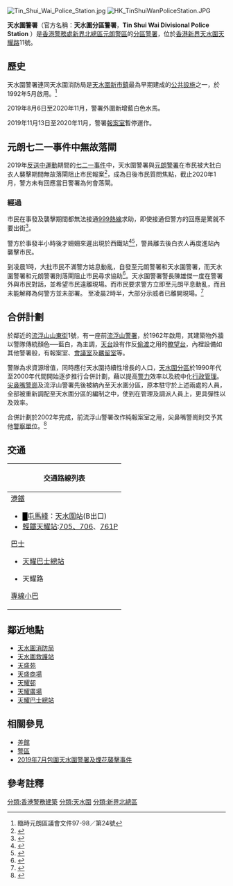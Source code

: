 {{Pathnav|香港警務處|香港警務處架構|警區|frame=1}}
[[File:Tin_Shui_Wai_Police_Station.jpg|thumb]]
[[File:HK_TinShuiWanPoliceStation.JPG|thumb]]

'''天水圍警署'''（官方名稱：'''天水圍分區警署'''，'''Tin Shui Wai Divisional Police Station''' ）是[[香港警務處|香港警務處]][[新界北總區|新界北總區]][[元朗|元朗]][[警區|警區]]的[[分區|分區]][[警署|警署]]，位於[[香港|香港]][[新界|新界]][[天水圍|天水圍]][[天耀路|天耀路]]11號。

==歷史==
天水圍警署連同天水圍消防局是[[天水圍新市鎮|天水圍新市鎮]]最為早期建成的[[公共設施|公共設施]]之一，於1992年5月啟用。<ref>臨時元朗區議會文件97-98／第24號</ref>

2019年8月6日至2020年11月，警署外圍新增藍白色水馬。

2019年11月13日至2020年11月，警署[[報案室|報案室]]暫停運作。

==元朗七二一事件中無故落閘==
{{main|元朗襲擊事件}}

2019年[[反送中運動|反送中運動]]期間的[[七二一事件|七二一事件]]中，天水圍警署與[[元朗警署|元朗警署]]在市民被大批白衣人襲擊期間無故落閘阻止市民報案<ref name="落閘">{{cite news |title=【元朗恐襲】接報40分鐘後警員才到場指揮官：「哦，39分鐘」沒道歉 |url=https://www.hkcnews.com/article/22374/%E5%85%83%E6%9C%97%E6%89%93%E4%BA%BA-%E5%85%83%E6%9C%97%E7%99%BD%E8%A1%A3%E4%BA%BA-%E8%AD%A6%E5%AF%9F-22377/%E3%80%90%E5%85%83%E6%9C%97%E6%81%90%E8%A5%B2%E3%80%91%E6%8E%A5%E5%A0%B140%E5%88%86%E9%90%98%E5%BE%8C%E8%AD%A6%E5%93%A1%E6%89%8D%E5%88%B0%E5%A0%B4-%E6%8C%87%E6%8F%AE%E5%AE%98%EF%BC%9A%E3%80%8C%E5%93%A6%EF%BC%8C39%E5%88%86%E9%90%98%E3%80%8D%E6%B2%92%E9%81%93%E6%AD%89 |accessdate=2020-05-15 |work=眾新聞 |date=2019-07-26 |archive-date=2021-01-19 |archive-url=https://web.archive.org/web/20210119094745/https://www.hkcnews.com/article/22374/%E5%85%83%E6%9C%97%E6%89%93%E4%BA%BA-%E5%85%83%E6%9C%97%E7%99%BD%E8%A1%A3%E4%BA%BA-%E8%AD%A6%E5%AF%9F-22377/%E3%80%90%E5%85%83%E6%9C%97%E6%81%90%E8%A5%B2%E3%80%91%E6%8E%A5%E5%A0%B140%E5%88%86%E9%90%98%E5%BE%8C%E8%AD%A6%E5%93%A1%E6%89%8D%E5%88%B0%E5%A0%B4-%E6%8C%87%E6%8F%AE%E5%AE%98%EF%BC%9A%E3%80%8C%E5%93%A6%EF%BC%8C39%E5%88%86%E9%90%98%E3%80%8D%E6%B2%92%E9%81%93%E6%AD%89 |dead-url=no }}</ref>，成為日後市民質問焦點，截止2020年1月，警方未有回應當日警署為何會落閘。

===經過===
市民在事發及襲擊期間都無法接通[[999熱線|999熱線]]求助，即使接通但警方的回應是驚就不要出街<ref name="st-2019-07-22f">{{cite news |title=市民報警求助 接線中心：驚你就唔好出街 |url=http://hd.stheadline.com/news/realtime/hk/1549534/%E5%8D%B3%E6%99%82-%E6%B8%AF%E8%81%9E-%E5%85%83%E6%9C%97%E6%9A%B4%E5%8A%9B-%E5%B8%82%E6%B0%91%E5%A0%B1%E8%AD%A6%E6%B1%82%E5%8A%A9-%E6%8E%A5%E7%B7%9A%E4%B8%AD%E5%BF%83-%E9%A9%9A%E4%BD%A0%E5%B0%B1%E5%94%94%E5%A5%BD%E5%87%BA%E8%A1%97 |work=頭條日報 |date=2019-07-22 |access-date=2019-07-31 |archive-url=https://web.archive.org/web/20190723043427/http://hd.stheadline.com/news/realtime/hk/1549534/%25E5%258D%25B3%25E6%2599%2582-%25E6%25B8%25AF%25E8%2581%259E-%25E5%2585%2583%25E6%259C%2597%25E6%259A%25B4%25E5%258A%259B-%25E5%25B8%2582%25E6%25B0%2591%25E5%25A0%25B1%25E8%25AD%25A6%25E6%25B1%2582%25E5%258A%25A9-%25E6%258E%25A5%25E7%25B7%259A%25E4%25B8%25AD%25E5%25BF%2583-%25E9%25A9%259A%25E4%25BD%25A0%25E5%25B0%25B1%25E5%2594%2594%25E5%25A5%25BD%25E5%2587%25BA%25E8%25A1%2597 |archive-date=2019-07-23 |dead-url=no }}</ref>。

警方於事發半小時後才姍姍來遲出現於西鐵站<ref>{{Cite web|title=港鐵稱報警後警員「都有段時間」才到元朗站 - RTHK|url=https://news.rthk.hk/rthk/ch/component/k2/1469670-20190722.htm?|accessdate=2019-07-22|work=news.rthk.hk|language=zh-tw|archive-url=https://web.archive.org/web/20190722043736/https://news.rthk.hk/rthk/ch/component/k2/1469670-20190722.htm|archive-date=2019-07-22|dead-url=no}}</ref><ref>{{cite web|url=https://thestandnews.com/politics/%E5%85%83%E6%9C%97%E7%AB%99%E6%83%A1%E7%85%9E%E6%89%8B%E6%8C%81%E6%9C%A8%E6%A3%92%E6%89%93%E4%BA%BA-%E5%B8%82%E6%B0%91%E8%A8%98%E8%80%85%E8%A2%AB%E8%BF%BD%E6%89%93%E5%8F%97%E5%82%B7-%E6%9C%AA%E8%A6%8B%E8%AD%A6%E5%93%A1%E5%9F%B7%E6%B3%95/|title=【睇片】元朗站惡煞木棒打人 《立場》記者市民被追打受傷 事發半小時未見警員執法 - 立場報道 - 立場新聞|website=立場新聞 Stand News|access-date=2019-07-22|archive-url=https://web.archive.org/web/20190721220857/https://thestandnews.com/politics/%E5%85%83%E6%9C%97%E7%AB%99%E6%83%A1%E7%85%9E%E6%89%8B%E6%8C%81%E6%9C%A8%E6%A3%92%E6%89%93%E4%BA%BA-%E5%B8%82%E6%B0%91%E8%A8%98%E8%80%85%E8%A2%AB%E8%BF%BD%E6%89%93%E5%8F%97%E5%82%B7-%E6%9C%AA%E8%A6%8B%E8%AD%A6%E5%93%A1%E5%9F%B7%E6%B3%95/|archive-date=2019-07-21|dead-url=no}}</ref>，警員離去後白衣人再度進站內襲擊市民。

到凌晨1時，大批市民不滿警方姑息動亂，自發至元朗警署和天水圍警署，而天水圍警署和元朗警署則落閘阻止市民尋求協助<ref>{{Cite web|title=【元朗黑夜】市民圍警署 不滿未平息動亂 天水圍元朗警署落閘|url=https://www.hk01.com/突發/354602/元朗黑夜-市民圍警署-不滿未平息動亂-天水圍元朗警署落閘|accessdate=2019-07-22|date=2019-07-22|last=鄭秋玲|first=楊婉婷|work=香港01|language=zh-HK|archive-url=https://web.archive.org/web/20190722043340/https://www.hk01.com/%E7%AA%81%E7%99%BC/354602/%E5%85%83%E6%9C%97%E9%BB%91%E5%A4%9C-%E5%B8%82%E6%B0%91%E5%9C%8D%E8%AD%A6%E7%BD%B2-%E4%B8%8D%E6%BB%BF%E6%9C%AA%E5%B9%B3%E6%81%AF%E5%8B%95%E4%BA%82-%E5%A4%A9%E6%B0%B4%E5%9C%8D%E5%85%83%E6%9C%97%E8%AD%A6%E7%BD%B2%E8%90%BD%E9%96%98|archive-date=2019-07-22|dead-url=no}}</ref>。天水圍警署警長陳雄傑一度在警署外與市民對話，並希望市民遠離現場。而市民要求警方立即至元朗平息動亂，而且未能解釋為何警方並未部署。<!--有資深警官向《香港01》表示，元朗警署已要求總機急召衝鋒隊（EU）到元朗支援。天水圍警署亦預備了人手，指大部分警員已超時留守工作，並隨時準備相應武力出動，如每名前線須攜帶盾牌。-->至凌晨2時半，大部分示威者已離開現場。<ref>{{cite news |author1=楊婉婷、鄭秋玲 |title=【元朗黑夜】市民圍警署　不滿未平息動亂　天水圍元朗警署落閘 |url=https://www.hk01.com/%E7%AA%81%E7%99%BC/354602/%E5%85%83%E6%9C%97%E9%BB%91%E5%A4%9C-%E5%B8%82%E6%B0%91%E5%9C%8D%E8%AD%A6%E7%BD%B2-%E4%B8%8D%E6%BB%BF%E6%9C%AA%E5%B9%B3%E6%81%AF%E5%8B%95%E4%BA%82-%E5%A4%A9%E6%B0%B4%E5%9C%8D%E5%85%83%E6%9C%97%E8%AD%A6%E7%BD%B2%E8%90%BD%E9%96%98 |accessdate=2019-07-22 |work=香港01 |date=2019-07-22 |archive-url=https://web.archive.org/web/20190722043340/https://www.hk01.com/%E7%AA%81%E7%99%BC/354602/%E5%85%83%E6%9C%97%E9%BB%91%E5%A4%9C-%E5%B8%82%E6%B0%91%E5%9C%8D%E8%AD%A6%E7%BD%B2-%E4%B8%8D%E6%BB%BF%E6%9C%AA%E5%B9%B3%E6%81%AF%E5%8B%95%E4%BA%82-%E5%A4%A9%E6%B0%B4%E5%9C%8D%E5%85%83%E6%9C%97%E8%AD%A6%E7%BD%B2%E8%90%BD%E9%96%98 |archive-date=2019-07-22 |dead-url=no }}</ref>

==合併計劃==
於鄰近的[[流浮山|流浮山]][[山東街|山東街]]1號，有一座前[[流浮山警署|流浮山警署]]，於1962年啟用，其建築物外牆以警隊傳統顏色──藍白，為主調，[[天台_(建筑物)|天台]]設有作反[[偷渡|偷渡]]之用的[[瞭望台|瞭望台]]，內裡設備如其他警署般，有報案室、[[會議室|會議室]]及[[羈留室|羈留室]]等。

警隊為求資源增值，同時應付天水圍持續性增長的人口，[[天水圍分區|天水圍分區]]於1990年代至2000年代間開始逐步推行合併計劃，藉以提高[[警力|警力]]效率以及統中化[[行政管理|行政管理]]。[[尖鼻嘴警崗|尖鼻嘴警崗]]及流浮山警署先後被納內至天水圍分區，原本駐守於上述兩處的人員，全部被重新調配至天水圍分區的編制之中，使到在管理及調派人員上，更具彈性以及效率。

合併計劃於2002年完成，前流浮山警署改作純報案室之用，尖鼻嘴警崗則交予其他[[香港警務處架構|警察單位]]。<ref>{{Cite web |url=http://www.info.gov.hk/gia/general/200004/19/0419137.htm |title=天水圍分區合併計劃加強管理提高效率 |access-date=2011-05-02 |archive-date=2019-05-25 |archive-url=https://web.archive.org/web/20190525071007/https://www.info.gov.hk/gia/general/200004/19/0419137.htm |dead-url=no }}</ref>

==交通==
{| class="mw-collapsible mw-collapsed wikitable" style="background:white; margin: 0 auto; width: auto;" 
! 交通路線列表
|-
|
;[[港鐵|港鐵]]
*<font color="{{屯馬綫色彩}}">█</font>[[屯馬綫|屯馬綫]]：[[天水圍站_(屯馬綫)|天水圍站]](B出口)
*[[香港輕鐵|輕鐵]][[天耀站|天耀站]]:[[香港輕鐵705、706綫|705、706]]、[[香港輕鐵761P綫|761P]]
;[[香港巴士|巴士]]
*[[天耀巴士總站|天耀巴士總站]]
{{九龍新界巴士簡單列表|69P|264R|B2X}}
*天耀路
{{九龍新界巴士簡單列表|69M|69P|69X|265S|269B|269C|269D|269S|276|276A|869|B1|B2P|B2X|K75P|N269}}
{{過海隧道巴士簡單列表|969|969B|969C|969N|969X|N969}}
{{大嶼山巴士簡單列表|E36A|E37|E37C|N30|NA37}}
;[[香港小巴|專線小巴]]
{{新界專線小巴簡單列表|34A|77|77A|77B|79S|610S}}
|}

==鄰近地點==
*[[天水圍消防局|天水圍消防局]]
*[[天水圍救護站|天水圍救護站]]
*[[天盛苑|天盛苑]]
*[[天盛商場|天盛商場]]
*[[天耀邨|天耀邨]]
*[[天耀廣場|天耀廣場]]
*[[天耀巴士總站|天耀巴士總站]]

==相關參見==
*[[差館|差館]]
*[[警區|警區]]
*[[2019年7月包圍天水圍警署及煙花襲擊事件|2019年7月包圍天水圍警署及煙花襲擊事件]]

==參考註釋==
{{reflist}} 

{{香港警務設置}}

[[分類:香港警務建築|分類:香港警務建築]]
[[分類:天水圍|分類:天水圍]]
[[分類:新界北總區|分類:新界北總區]]